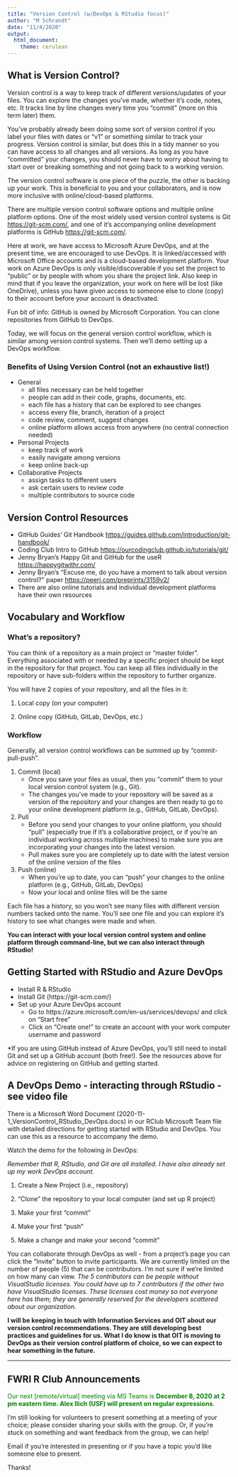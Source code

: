 ```yaml
---
title: "Version Control (w/DevOps & RStudio focus)"
author: "M Schrandt"
date: "11/4/2020"
output: 
  html_document:
    theme: cerulean
---
```


## What is Version Control?

Version control is a way to keep track of different versions/updates of your files. You can explore the changes you've made, whether it's code, notes, etc. It tracks line by line changes every time you "commit" (more on this term later) them. 

You've probably already been doing some sort of version control if you label your files with dates or "v1" or something similar to track your progress. Version control is similar, but does this in a tidy manner so you can have access to all changes and all versions. As long as you have "committed" your changes, you should never have to worry about having to start over or breaking something and not going back to a working version.

The version control software is one piece of the puzzle, the other is backing up your work. This is beneficial to you and your collaborators, and is now more inclusive with online/cloud-based platforms.

There are multiple version control software options and multiple online platform options. One of the most widely used version control systems is Git <https://git-scm.com/>, and one of it's accompanying online development platforms is GitHub <https://git-scm.com/>. 

Here at work, we have access to Microsoft Azure DevOps, and at the present time, we are encouraged to use DevOps. It is linked/accessed with Microsoft Office accounts and is a cloud-based development platform. Your work on Azure DevOps is only visible/discoverable if you set the project to "public" or by people with whom you share the project link. Also keep in mind that if you leave the organization, your work on here will be lost (like OneDrive), unless you have given access to someone else to clone (copy) to their account before your account is deactivated.

Fun bit of info: GitHub is owned by Microsoft Corporation. You can clone repositories from GitHub to DevOps. 

Today, we will focus on the general version control workflow, which is similar among version control systems. Then we'll demo setting up a DevOps workflow.

### Benefits of Using Version Control (not an exhaustive list!)

+ General
    + all files necessary can be held together
    + people can add in their code, graphs, documents, etc.
    + each file has a history that can be explored to see changes
    + access every file, branch, iteration of a project
    + code review, comment, suggest changes
    + online platform allows access from anywhere (no central connection needed)
+ Personal Projects
    + keep track of work
    + easily navigate among versions
    + keep online back-up
+ Collaborative Projects
    + assign tasks to different users
    + ask certain users to review code
    + multiple contributors to source code

## Version Control Resources
+ GitHub Guides' Git Handbook <https://guides.github.com/introduction/git-handbook/>
+ Coding Club Intro to GitHub <https://ourcodingclub.github.io/tutorials/git/>
+ Jenny Bryan's Happy Git and GitHub for the useR <https://happygitwithr.com/>
+ Jenny Bryan's "Excuse me, do you have a moment to talk about version control?" paper <https://peerj.com/preprints/3159v2/>
+ There are also online tutorials and individual development platforms have their own resources

## Vocabulary and Workflow

### What's a repository?

You can think of a repository as a main project or "master folder". Everything associated with or needed by a specific project should be kept in the repository for that project. You can keep all files individually in the repository or have sub-folders within the repository to further organize.

You will have 2 copies of your repository, and all the files in it:

1. Local copy (on your computer)

2. Online copy (GitHub, GitLab, DevOps, etc.)

### Workflow

Generally, all version control workflows can be summed up by "commit-pull-push".

1. Commit (local)
    + Once you save your files as usual, then you "commit" them to your local version control system (e.g., Git).
    + The changes you've made to your repository will be saved as a version of the repository and your changes are then ready to go to your online development platform (e.g., GitHub, GitLab, DevOps).

2. Pull
    + Before you send your changes to your online platform, you should "pull" (especially true if it's a collaborative project, or if you're an individual working across multiple machines) to make sure you are incorporating your changes into the latest version.
    + Pull makes sure you are completely up to date with the latest version of the online version of the files
    
3. Push (online)
    + When you're up to date, you can "push" your changes to the online platform (e.g., GitHub, GitLab, DevOps)
    + Now your local and online files will be the same
    
Each file has a history, so you won't see many files with different version numbers tacked onto the name. You'll see one file and you can explore it's history to see what changes were made and when.

**You can interact with your local version control system and online platform through command-line, but we can also interact through RStudio!**

## Getting Started with RStudio and Azure DevOps
+	Install R & RStudio
+	Install Git (https://git-scm.com/)
+	Set up your Azure DevOps account
    + Go to https://azure.microsoft.com/en-us/services/devops/ and click on "Start free"
    + Click on "Create one!" to create an account with your work computer username and password

*If you are using GitHub instead of Azure DevOps, you'll still need to install Git and set up a GitHub account (both free!). See the resources above for advice on registering on GitHub and getting started.

## A DevOps Demo - interacting through RStudio - see video file

There is a Microsoft Word Document (2020-11-1_VersionControl_RStudio_DevOps.docs) in our RClub Microsoft Team file with detailed directions for getting started with RStudio and DevOps. You can use this as a resource to accompany the demo.

Watch the demo for the following in DevOps:

*Remember that R, RStudio, and Git are all installed. I have also already set up my work DevOps account.*

1. Create a New Project (i.e., repository)

2. "Clone" the repository to your local computer (and set up R project)

3. Make your first "commit"

4. Make your first "push"

5. Make a change and make your second "commit"

You can collaborate through DevOps as well - from a project's page you can click the "Invite" button to invite participants. We are currently limited on the number of people (5) that can be contributors. I'm not sure if we're limited on how many can view.
    *The 5 contributors can be people without VisualStudio licenses. You could have up to 7 contributors if the other two have VisualStudio licenses. These licenses cost money so not everyone here has them; they are generally reserved for the developers scattered about our organization.*

**I will be keeping in touch with Information Services and OIT about our version control recommendations. They are still developing best practices and guidelines for us. What I do know is that OIT is moving to DevOps as their version control platform of choice, so we can expect to hear something in the future.**

***

## FWRI R Club Announcements

<span style="color:green">Our next [remote/virtual] meeting via MS Teams is **December 8, 2020 at 2 pm eastern time. Alex Ilich (USF) will present on regular expressions**.</span>

I'm still looking for volunteers to present something at a meeting of your choice; please consider sharing your skills with the group. Or, if you're stuck on something and want feedback from the group, we can help!

Email if you're interested in presenting or if you have a topic you'd like someone else to present.

Thanks!

